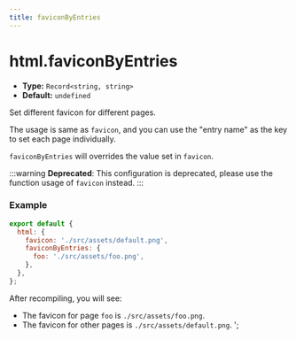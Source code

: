 ```yaml
---
title: faviconByEntries
---
```


# html.faviconByEntries

- **Type:** `Record<string, string>`
- **Default:** `undefined`

Set different favicon for different pages.

The usage is same as `favicon`, and you can use the "entry name" as the key to set each page individually.

`faviconByEntries` will overrides the value set in `favicon`.

:::warning
**Deprecated**: This configuration is deprecated, please use the function usage of `favicon` instead.
:::

### Example

```js
export default {
  html: {
    favicon: './src/assets/default.png',
    faviconByEntries: {
      foo: './src/assets/foo.png',
    },
  },
};
```

After recompiling, you will see:

- The favicon for page `foo` is `./src/assets/foo.png`.
- The favicon for other pages is `./src/assets/default.png`.
';

